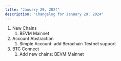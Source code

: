 ```yaml
---
title: "January 29, 2024"
description: "Changelog for January 29, 2024"
---
```


1. New Chains
   1. BEVM Mainnet
2. Account Abstraction
   1. Simple Account: add Berachain Testnet support
3. BTC Connect
   1. Add new chains: BEVM Mainnet